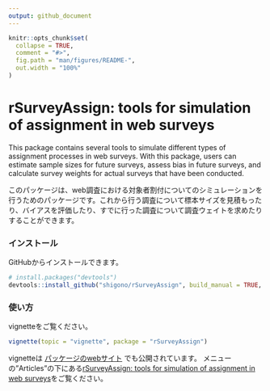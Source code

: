 ```yaml
---
output: github_document
---
```


<!-- README.md is generated from README.Rmd. Please edit that file -->

```r
knitr::opts_chunk$set(
  collapse = TRUE,
  comment = "#>",
  fig.path = "man/figures/README-",
  out.width = "100%"
)
```

# rSurveyAssign: tools for simulation of assignment in web surveys

<!-- badges: start -->
<!-- badges: end -->

This package contains several tools to simulate different types of assignment processes in web surveys. With this package, users can estimate sample sizes for future surveys, assess bias in future surveys, and calculate survey weights for actual surveys that have been conducted. 

このパッケージは、web調査における対象者割付についてのシミュレーションを行うためのパッケージです。これから行う調査について標本サイズを見積もったり、バイアスを評価したり、すでに行った調査について調査ウェイトを求めたりすることができます。


### インストール

GitHubからインストールできます。

``` r
# install.packages("devtools")
devtools::install_github("shigono/rSurveyAssign", build_manual = TRUE, build_vignettes = TRUE)
```

### 使い方
vignetteをご覧ください。

```r
vignette(topic = "vignette", package = "rSurveyAssign")
```

vignetteは [パッケージのwebサイト](https://shigono.github.io/rSurveyAssign/) でも公開されています。
メニューの"Articles"の下にある[rSurveyAssign: tools for simulation of assignment in web surveys](https://shigono.github.io/rSurveyAssign/articles/vignette.html)をご覧ください。
